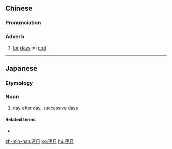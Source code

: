 {{also|连日}}
==Chinese==
{{zh-forms|s=连日}}

===Pronunciation===
{{zh-pron
|m=liánrì
|c=lin4 jat6
|mn=liân-ji̍t
|cat=adv
}}

===Adverb===
{{zh-adv}}

# {{lb|zh|literary}} [[for]] [[days]] on [[end]]

----

==Japanese==
{{ja-kanjitab|連|日}}

===Etymology===
{{compound|連|t1=successive|日|t2=day|lang=ja|sort=れんじつ}}

===Noun===
{{ja-noun|れんじつ}}

# day after day, [[successive]] days

====Related terms====
* {{ja-r|毎日|まいにち}}

[[zh-min-nan:連日]]
[[ko:連日]]
[[hu:連日]]